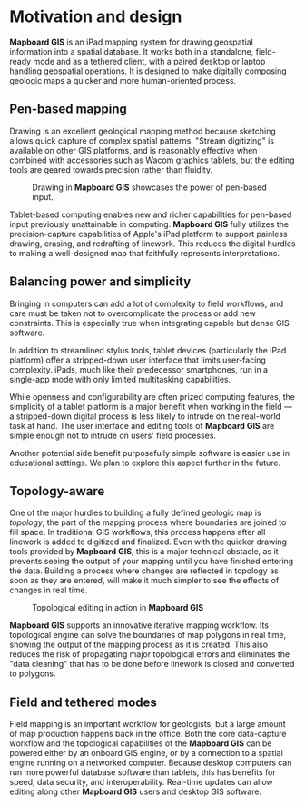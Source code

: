 
# Motivation and design

**Mapboard GIS** is an iPad mapping system for drawing geospatial
information into a spatial database. It works both in a standalone,
field-ready mode and as a tethered client, with a paired desktop or
laptop handling geospatial operations. It is designed to make
digitally composing geologic maps a quicker and more human-oriented process.

## Pen-based mapping

Drawing is an excellent geological mapping method because sketching allows
quick capture of complex spatial patterns. "Stream digitizing" is available
on other GIS platforms, and is reasonably effective when combined with
accessories such as Wacom graphics tablets, but the editing tools are geared
towards precision rather than fluidity.

<Figure src="/docs/line-drawing.mp4" width={500} className="center">
  Drawing in <strong>Mapboard GIS</strong> showcases the power of pen-based
  input.
</Figure>

Tablet-based computing enables new and richer capabilities for pen-based
input previously unattainable in computing.
**Mapboard GIS** fully utilizes the precision-capture capabilities of Apple's
iPad platform
to support painless drawing, erasing, and redrafting of linework. This
reduces the digital hurdles to making a well-designed map that faithfully
represents interpretations.

## Balancing power and simplicity

Bringing in computers can add a lot of complexity to field workflows, and
care must be taken not to overcomplicate the process or add new constraints.
This is especially true when integrating capable but dense GIS software.

In addition to streamlined stylus tools, tablet devices (particularly the
iPad platform) offer a stripped-down user interface that limits user-facing
complexity. iPads, much like their predecessor smartphones, run in a
single-app mode with only limited multitasking capabilities.

While openness and configurability are often prized computing features,
the simplicity of a tablet platform is a major benefit when
working in the field — a stripped-down digital process is less likely to
intrude on the real-world task at hand. The user interface and editing tools
of **Mapboard GIS** are simple enough not to intrude on users' field
processes.

Another potential side benefit purposefully simple software is easier use in
educational settings. We plan to explore this aspect further in the future.

## Topology-aware

One of the major hurdles to building a fully defined geologic map is
_topology_, the part of the mapping process where boundaries are joined to
fill space. In traditional GIS workflows, this process happens after all
linework is added to digitized and finalized. Even with the quicker drawing
tools provided by **Mapboard GIS**, this is a major technical obstacle, as it
prevents seeing the output of your mapping until you have finished entering
the data. Building a process where changes are reflected in topology as soon
as they are entered, will make it much simpler to see the effects of changes
in real time.

<Figure src="/mapboard-topology.mp4" width={500} className="center">
  Topological editing in action in <strong>Mapboard GIS</strong>
</Figure>

**Mapboard GIS** supports an innovative iterative mapping workflow. Its topological
engine can solve the boundaries of map polygons in real time, showing the output of the
mapping process as it is created. This also reduces the risk of propagating major topological
errors and eliminates the "data cleaning" that has to be done before
linework is closed and converted to polygons.

## Field and tethered modes

Field mapping is an important workflow for geologists, but a large amount of
map production happens back in the office. Both the core data-capture
workflow and the topological capabilities of the **Mapboard GIS** can be
powered either by an onboard GIS engine, or by a connection to a spatial
engine running on a networked computer. Because desktop computers can run
more powerful database software than tablets, this has benefits for speed,
data security, and interoperability. Real-time updates can allow editing
along other **Mapboard GIS** users and desktop GIS software.

<!--

## Building new interactions.

Somewhat weirdly for a geoscientist, my senior year of college, I took
a class on **INLS 318: Human-Computer Interaction**. This course made a
huge impression on me. Frustrations we have with digital processes are
often just boil down to poorly designed interfaces between user and machine.

Now when I see an imperfect digital process,
I have the urge to examine the process and try to find a better way.
Mapping is ripe for this kind of disruption — researchers' capabilities
are being limited by over-proscriptive computer systems, and much of the
problem is at the human-computer interface.

Now, I've elegantly solved my problem. So we've reached the second phase
of this exercise, where I see if this change in approach can transform
others' workflows as much as it has improved mine.

Field geological mapping can be a data-management headache, and capturing high-quality geospatial
information over a large mapping project is tricky.
**Mapboard GIS** allows quick and natural capture of mapping data
into user-defined line and polygon
types using the Apple Pencil, with a process flow comparable to working atop a
paper map. Data are saved to an industry-standard open-source spatial database:
_Spatialite_ in "field" mode or _PostGIS_ a on networked server in "tethered" mode.
Both of these data collections can be opened by standard **QGIS** or **ArcGIS**
desktop GIS software (ArcGIS can only connect to PostGIS in read-only mode); the PostGIS
backend additionally supports advanced collaborative mapping.

Custom tile layers including `MBTiles` files can be loaded
for field-accessible basemaps. Multiple projects can be managed on the same device
and shared with other devices. Mapping can be done in arbitrary spatial reference
systems.


## Does it replace a GIS system?

As its full name implies, Mapboard internally uses a sophisticated GIS system,
but it is not a fully realized system for managing geospatial data.

It prioritizes simple input over a fully realized set of tools. It also does not
have a system for managing feature attributes.

## Why?

Geologic maps are beautiful.

-->

